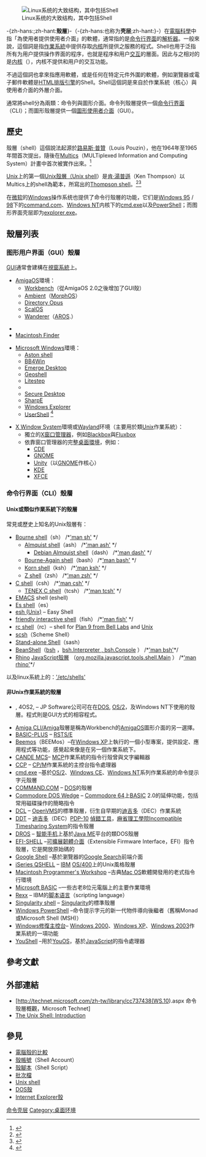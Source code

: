 {{For2|同名的結構|[[殼層_(結構)|殼層 (結構)]]|原子內電子分佈的概念|[[電子層|電子層]]}}
{{noteTA
|G1=IT
|1=zh-hans:内核; zh-hant:核心;
|2=zh-hans:图形用户界面; zh-hant:圖形化使用者介面;
|3=zh-hans:命令行; zh-hant:命令列;
|4=zh-hans:界面; zh-hant:介面;
|5=zh-hans:用户; zh-hant:使用者;
|6=zh-hans:接口; zh-hant:层面;
}}
{{各地中文名
|cn = shell，壳层，外壳
|tw = shell，殼層
}}
[[File:殼層.png|Linux系统的大致结构，其中包括Shell]]

-{zh-hans:{{lang|en|'''Shell'''}};zh-hant:'''殼層'''}-（-{zh-hans:也称为'''壳层''';zh-hant:{{lang-en|'''Shell'''}}}-）在[[電腦科學|電腦科學]]中指「為使用者提供使用者介面」的軟體，通常指的是[[命令行界面|命令行界面]]的[[解析器|解析器]]。一般來說，這個詞是指[[作業系統|作業系統]]中提供存取[[内核|内核]]所提供之服務的程式。Shell也用于泛指所有为用户提供操作界面的程序，也就是程序和用户[[交互|交互]]的層面。因此与之相对的是[[内核|内核]]（{{lang-en|'''Kernel'''}}），内核不提供和用户的交互功能。

不過這個詞也拿來指應用軟體，或是任何在特定元件外圍的軟體，例如瀏覽器或電子郵件軟體是[[HTML|HTML]][[排版引擎|排版引擎]]的Shell。Shell這個詞是來自於作業系統（核心）與使用者介面的外層介面。

通常將shell分為兩類：命令列與圖形介面。命令列殼層提供一個[[命令行界面|命令行界面]]（CLI）；而圖形殼層提供一個[[圖形使用者介面|圖形使用者介面]]（GUI）。

== 歷史 ==
殼層（shell）這個說法起源於[[路易斯·普贊|路易斯·普贊]]（Louis Pouzin），他在1964年至1965年間首次提出，隨後在[[Multics|Multics]]（MULTiplexed Information and Computing System）計畫中首次被實作出來。<ref>{{Cite web |url=http://www.multicians.org/shell.html |title=Louis Pouzin, ''The Origin of the Shell'' |accessdate=2010-04-15 |archive-date=2017-12-21 |archive-url=https://web.archive.org/web/20171221142542/http://www.multicians.org/shell.html |dead-url=no }}</ref>

[[UNIX|Unix]]上的第一個[[Unix_shell|Unix殼層（Unix shell]]）是[[肯·汤普逊|肯·湯普遜]]（Ken Thompson）以Multics上的shell為範本，所寫出的[[Thompson_shell|Thompson shell]]。<ref name="v6hist">{{Cite web |url=http://v6shell.org/history/ |title=存档副本 |access-date=2010-04-15 |archive-url=https://web.archive.org/web/20130203025701/http://v6shell.org/history/ |archive-date=2013-02-03 |dead-url=yes }}</ref><ref>{{Cite web |url=http://www.multicians.org/unix.html |title=存档副本 |accessdate=2010-04-15 |archive-date=2012-08-06 |archive-url=https://www.webcitation.org/69iMMYfZj?url=http://www.multicians.org/unix.html |dead-url=no }}</ref>

在[[微软|微软]]的[[Windows|Windows]]操作系统也提供了命令行殼層的功能，它们是[[Windows_95|Windows 95]] / [[Windows_98|98]]下的[[command.com|command.com]]、[[Windows_NT|Windows NT]]内核下的[[cmd.exe|cmd.exe]]以及[[PowerShell|PowerShell]]；而图形界面壳层即为[[Windows_Explorer|explorer.exe]]。

== 殼層列表 ==
=== 图形用户界面（GUI）殼層 ===
[[GUI|GUI]]通常會建構在[[視窗系統|視窗系統]]上。

* [[AmigaOS|AmigaOS]]環境：
** [[Workbench_(AmigaOS)|Workbench]]（從AmigaOS 2.0之後增加了GUI殼）
** [[Ambient_(GUI)|Ambient]]（[[MorphOS|MorphOS]]）
** [[Directory_Opus|Directory Opus]]
** [[ScalOS|ScalOS]]
** [[Wanderer|Wanderer]]（[[Amiga_Research_Operating_System|AROS]].）

* {{le|DOS Shell}}
* [[Macintosh_Finder|Macintosh Finder]]

* [[Microsoft_Windows|Microsoft Windows]]環境：
** [[Aston_shell|Aston shell]]
** [[BB4Win|BB4Win]]
** [[Emerge_Desktop|Emerge Desktop]]
** [[Geoshell|Geoshell]]
** [[Litestep|Litestep]]
** {{le|程序管理器|Program Manager}}
** [[Secure_Desktop|Secure Desktop]]
** [[SharpE|SharpE]]
** [[Windows_Explorer|Windows Explorer]]
** [[UserShell|UserShell]] <ref>{{cite web|title=UserShell Software Complex|url=http://usershell.ru/|access-date=2018-07-24|archive-date=2020-12-10|archive-url=https://web.archive.org/web/20201210230305/http://usershell.ru/|dead-url=no}}</ref>

* [[X_Window_System|X Window System]]環境或[[Wayland|Wayland]]环境（主要用於類[[Unix|Unix]]作業系統）：
** 獨立的[[X窗口管理器|X窗口管理器]]，例如[[Blackbox|Blackbox]]與[[Fluxbox|Fluxbox]]
** 依靠窗口管理器的完整[[桌面環境|桌面環境]]，例如：
*** [[CDE|CDE]]
*** [[GNOME|GNOME]]
*** [[Unity_(使用者介面)|Unity]]（以[[GNOME|GNOME]]作核心）
*** [[KDE|KDE]]
*** [[XFCE|XFCE]]

=== 命令行界面（CLI）殼層 ===
==== Unix或類似作業系統下的殼層 ====
常見或歷史上知名的Unix殼層有：
* [[Bourne_shell|Bourne shell]]（sh） /*[http://linux.die.net/man/1/sh 'man sh'] {{Wayback|url=http://linux.die.net/man/1/sh |date=20201112021330 }}*/
** [[Almquist_shell|Almquist shell]]（ash） /*[http://linux.die.net/man/1/ash 'man ash'] {{Wayback|url=http://linux.die.net/man/1/ash |date=20210225025218 }}*/
*** [[Debian_Almquist_shell|Debian Almquist shell]]（dash） /*[http://linux.die.net/man/1/dash 'man dash'] {{Wayback|url=http://linux.die.net/man/1/dash |date=20210224121139 }}*/
** [[Bash|Bourne-Again shell]]（bash） /*[http://linux.die.net/man/1/bash 'man bash'] {{Wayback|url=http://linux.die.net/man/1/bash |date=20210413140510 }}*/
** [[Korn_shell|Korn shell]]（ksh） /*[http://linux.die.net/man/1/ksh 'man ksh'] {{Wayback|url=http://linux.die.net/man/1/ksh |date=20210227053922 }}*/
** [[Z_shell|Z shell]]（zsh） /*[http://linux.die.net/man/1/zsh 'man zsh'] {{Wayback|url=http://linux.die.net/man/1/zsh |date=20210224043709 }}*/
* [[C_shell|C shell]]（csh） /*[http://linux.die.net/man/1/csh 'man csh'] {{Wayback|url=http://linux.die.net/man/1/csh |date=20201013205438 }}*/
** [[tcsh|TENEX C shell]]（tcsh） /*[http://linux.die.net/man/1/tcsh 'man tcsh'] {{Wayback|url=http://linux.die.net/man/1/tcsh |date=20210105201527 }}*/
* [[EMACS|EMACS]] shell (eshell)
* [[Es_shell|Es shell]]（es）
* [[esh_(Unix)|esh (Unix)]] – Easy Shell
* [[friendly_interactive_shell|friendly interactive shell]]（fish） /*[http://linux.die.net/man/1/fish 'man fish'] {{Wayback|url=http://linux.die.net/man/1/fish |date=20210224092104 }}*/
* [[rc_shell|rc shell]]（rc）– shell for [[Plan_9_from_Bell_Labs|Plan 9 from Bell Labs]] and [[Unix|Unix]]
* [[scsh|scsh]]（Scheme Shell）
* [[Stand-alone_Shell|Stand-alone Shell]]（sash）
* [[BeanShell|BeanShell]]（[http://www.beanshell.org/manual/bshmanual.html#BeanShell_Commands_Documentation bsh] {{Wayback|url=http://www.beanshell.org/manual/bshmanual.html#BeanShell_Commands_Documentation |date=20201210230349 }}，[http://www.beanshell.org/download.html bsh.Interpreter , bsh.Console] {{Wayback|url=http://www.beanshell.org/download.html |date=20201210230355 }}） /*[http://manpages.ubuntu.com/manpages/karmic/en/man1/bsh.1.html 'man bsh']{{dead link|date=2018年3月 |bot=InternetArchiveBot |fix-attempted=yes }}*/
* [[Rhino_(JavaScript_engine)#Rhino_Shell|Rhino]] [http://www.mozilla.org/rhino/shell.html JavaScript殼層] {{Wayback|url=http://www.mozilla.org/rhino/shell.html |date=20110103060950 }}（[http://www.mozilla.org/rhino/download.html org.mozilla.javascript.tools.shell.Main] {{Wayback|url=http://www.mozilla.org/rhino/download.html |date=20120629082425 }}） /*[https://web.archive.org/web/20140524084511/http://manpages.ubuntu.com/manpages/karmic/man1/rhino.1.html 'man rhino']*/
以及linux系統上的：[http://linux.die.net/man/5/shells '/etc/shells'] {{Wayback|url=http://linux.die.net/man/5/shells |date=20181210213739 }}

==== 非Unix作業系統的殼層 ====
* {{le|4DOS}}, 4OS2, {{le|4NT}} –  JP Software公司可在在[[DOS|DOS]], [[OS/2|OS/2]]，及Windows NT下使用的殼層。{{tsl|en|Take Command (command line interpreter)|Take Command}}程式則是GUI方式的相容程式。
* [[Amiga_CLI/Amiga|Amiga CLI/Amiga]]殼層是稱為Workbench的[[AmigaOS|AmigaOS]]圖形介面的另一選擇。
* [[BASIC-PLUS|BASIC-PLUS]] – [[RSTS/E|RSTS/E]]
* [[Beemos|Beemos]]（BEEMos）–在[[Windows_XP|Windows XP]]上執行的一個小型專案，提供設定、應用程式等功能，感覺起來像是在另一個作業系統下。
* [[CANDE|CANDE MCS]]– [[MCP_(Burroughs_Large_Systems)|MCP]]作業系統的指令行殼曾與文字編輯器
* [[CP/M#Command_processor|CCP]] – [[CP/M|CP/M]]作業系統的主控台指令處理器
* [[cmd.exe|cmd.exe]] –基於[[OS/2|OS/2]]、[[Windows_CE|Windows CE]]、[[Windows_NT|Windows NT]]系列作業系統的命令提示字元殼層
* [[COMMAND.COM|COMMAND.COM]] – [[DOS|DOS]]的殼層
* [[DOS_Wedge|Commodore DOS Wedge]] – [[Commodore_64|Commodore 64]]上[[BASIC|BASIC]] 2.0的延伸功能，包括常用磁碟操作的簡略指令
* [[DIGITAL_Command_Language|DCL]] – [[OpenVMS|OpenVMS]]的標準殼層，衍生自早期的[[迪吉多|迪吉多]]（DEC）作業系統
* [[Dynamic_debugging_technique|DDT]] – [[迪吉多|迪吉多]]（DEC）[[PDP-10|PDP-10]] [[偵錯工具|偵錯工具]]，[[麻省理工學院|麻省理工學院]][[Incompatible_Timesharing_System|Incompatible Timesharing System]]的指令殼層
* [[DROS|DROS]] – [[智能手机|智能手机]]上基於[[Java_ME|Java ME]]平台的類DOS殼層
* [[可擴展韌體介面#EFI和作業系統|EFI-SHELL]] –[[可擴展韌體介面|可擴展韌體介面]]（Extensible Firmware Interface，EFI）指令殼層，它是開放原始碼的
* [[Google_Shell|Google Shell]] –基於瀏覽器的[[Google_Search|Google Search]]前端介面
* [[iSeries_QSHELL|iSeries QSHELL]] – [[IBM|IBM]] [[OS/400|OS/400]]上的Unix風格殼層
* [[Macintosh_Programmer's_Workshop|Macintosh Programmer's Workshop]] –古典[[Mac_OS|Mac OS]]軟體開發用的老式指令行環境
* [[Microsoft_BASIC|Microsoft BASIC]] –一些古老8位元電腦上的主要作業環境
* [[Rexx|Rexx]] – IBM的[[脚本语言|脚本语言]]（scripting language）
* [[Singularity_(operating_system)|Singularity shell]] – [[Singularity_(operating_system)|Singularity]]的標準殼層
* [[Windows_PowerShell|Windows PowerShell]] –命令提示字元的新一代物件導向後繼者（舊稱Monad或Microsoft Shell (MSH)）
* [[修復主控台|Windows修復主控台]]– [[Windows_2000|Windows 2000]]、[[Windows_XP|Windows XP]]、[[Windows_2003|Windows 2003]]作業系統的一項功能
* [[YouOS#YouShell|YouShell]] –用於[[YouOS|YouOS]]，基於[[JavaScript|JavaScript]]的指令處理器

== 參考文獻 ==
{{Reflist|35em}}

== 外部連結 ==
* [http://technet.microsoft.com/zh-tw/library/cc737438(WS.10).aspx 命令殼層概觀，Microsoft Technet] {{Wayback|url=http://technet.microsoft.com/zh-tw/library/cc737438(WS.10).aspx |date=20101114074356 }}
* [https://web.archive.org/web/20130820203444/http://software-carpentry.org/v4/shell/intro.html The Unix Shell: Introduction]

== 參見 ==
{{Portal box|计算机科学|软件|Linux}}
* [[電腦殼的比較|電腦殼的比較]]
* [[殼帳號|殼帳號]]（Shell Account）
* [[殼腳本|殼腳本]]（Shell Script）
* [[批次檔|批次檔]]
* [[Unix_shell|Unix shell]]
* [[DOS殼|DOS殼]]
* [[Internet_Explorer殼|Internet Explorer殼]]

[[Category:命令壳层|]]
[[Category:桌面环境|Category:桌面环境]]
